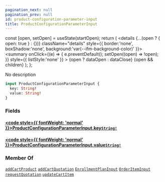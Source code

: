 ```yaml
---
pagination_next: null
pagination_prev: null
id: product-configuration-parameter-input
title: ProductConfigurationParameterInput
---
```









  const [open, setOpen] = useState(startOpen);
  return (
    <details {...(open ? { open: true } : {})} className="details" style={{ border:'none', boxShadow:'none', background:'var(--ifm-background-color)' }}>
      <summary
        onClick={(e) => {
          e.preventDefault();
          setOpen((open) => !open);
        }}
        style={{ listStyle:'none' }}
      >
      {open ? dataOpen : dataClose}
      </summary>
      {open && children}
    </details>
  );
};








No description


```graphql
input ProductConfigurationParameterInput {
  key: String!
  value: String!
}
```




### Fields

#### [<code style={{ fontWeight: 'normal' }}>ProductConfigurationParameterInput.<b>key</b></code>](#)<Bullet />[`String!`](/schema/types/scalars/string.mdx) <Badge class="badge badge--secondary" text="non-null"/> <Badge class="badge badge--secondary" text="scalar"/> 



#### [<code style={{ fontWeight: 'normal' }}>ProductConfigurationParameterInput.<b>value</b></code>](#)<Bullet />[`String!`](/schema/types/scalars/string.mdx) <Badge class="badge badge--secondary" text="non-null"/> <Badge class="badge badge--secondary" text="scalar"/> 







### Member Of

[`addCartProduct`](/schema/operations/mutations/add-cart-product.mdx)  <Badge class="badge badge--secondary" text="mutation"/><Bullet />[`addCartQuotation`](/schema/operations/mutations/add-cart-quotation.mdx)  <Badge class="badge badge--secondary" text="mutation"/><Bullet />[`EnrollmentPlanInput`](/schema/types/inputs/enrollment-plan-input.mdx)  <Badge class="badge badge--secondary" text="input"/><Bullet />[`OrderItemInput`](/schema/types/inputs/order-item-input.mdx)  <Badge class="badge badge--secondary" text="input"/><Bullet />[`requestQuotation`](/schema/operations/mutations/request-quotation.mdx)  <Badge class="badge badge--secondary" text="mutation"/><Bullet />[`updateCartItem`](/schema/operations/mutations/update-cart-item.mdx)  <Badge class="badge badge--secondary" text="mutation"/>

